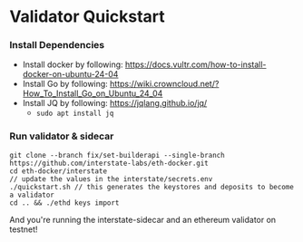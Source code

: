 # Validator Quickstart

### Install Dependencies
- Install docker by following: https://docs.vultr.com/how-to-install-docker-on-ubuntu-24-04
- Install Go by following: https://wiki.crowncloud.net/?How_To_Install_Go_on_Ubuntu_24_04
- Install JQ by following: https://jqlang.github.io/jq/
    - ```sudo apt install jq```

### Run validator & sidecar

```
git clone --branch fix/set-builderapi --single-branch https://github.com/interstate-labs/eth-docker.git
cd eth-docker/interstate
// update the values in the interstate/secrets.env
./quickstart.sh // this generates the keystores and deposits to become a validator
cd .. && ./ethd keys import
```

And you're running the interstate-sidecar and an ethereum validator on testnet!
